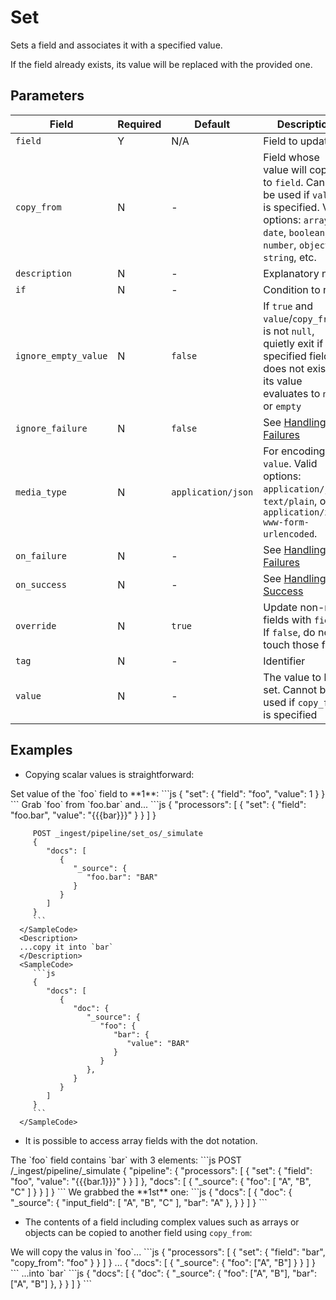 # Set

<Synopsis>
Sets a field and associates it with a specified value.
</Synopsis>

If the field already exists, its value will be replaced with the provided one.

## Parameters

|Field|Required|Default|Description|
|---|---|---|---|
|`field`|Y|N/A|Field to update|
|`copy_from`|N|-|Field whose value will copied to `field`. Cannot be used if `value` is specified. Valid options: `array`, `date`, `boolean`, `number`, `object`, `string`, etc.|
|`description`|N|-|Explanatory note|
|`if`|N|-|Condition to run|
|`ignore_empty_value`|N|`false`|If `true` and `value`/`copy_from` is not `null`, quietly exit if specified field does not exist or its value evaluates to `null` or `empty`|
|`ignore_failure`|N|`false`|See [Handling Failures](../handling-failures.mdx)|
|`media_type`|N|`application/json`|For encoding `value`. Valid options: `application/json`, `text/plain`, or `application/x-www-form-urlencoded`.|
|`on_failure`|N|-|See [Handling Failures](../handling-failures.mdx)|
|`on_success`|N|-|See [Handling Success](../handling-success.mdx)|
|`override`|N|`true`|Update non-null fields with `field`. If `false`, do not touch those fields|
|`tag`|N|-|Identifier|
|`value`|N|-|The value to be set. Cannot be used if `copy_from` is specified|

## Examples

* Copying scalar values is straightforward:

<Example>
      <Description>
         Set value of the `foo` field to **1**:
      </Description>
      <SampleCode>
         ```js
         {
            "set": {
               "field": "foo",
               "value": 1
            }
         }
         ```
      </SampleCode>
</Example>

<Example>
      <Description>
         Grab `foo` from `foo.bar` and...
      </Description>
      <SampleCode>
         ```js
         {
            "processors": [
               {
                  "set": {
                     "field": "foo.bar",
                     "value": "{{{bar}}}"
                  }
               }
            ]
         }

         POST _ingest/pipeline/set_os/_simulate
         {
            "docs": [
               {
                  "_source": {
                     "foo.bar": "BAR"
                  }
               }
            ]
         }
         ```
      </SampleCode>
      <Description>
      ...copy it into `bar`
      </Description>
      <SampleCode>
         ```js
         {
            "docs": [
               {
                  "doc": {
                     "_source": {
                        "foo": {
                           "bar": {
                              "value": "BAR"
                           }
                        }
                     },
                  }
               }
            ]
         }
         ```
      </SampleCode>
</Example>

* It is possible to access array fields with the dot notation.

<Example>
   <Description>
      The `foo` field contains `bar` with 3 elements:
   </Description>
   <SampleCode>
      ```js
      POST /_ingest/pipeline/_simulate
      {
         "pipeline": {
            "processors": [
               {
                  "set": {
                     "field": "foo",
                     "value": "{{{bar.1}}}"
                  }
               }
            ]
         },
         "docs": [
            {
               "_source": {
                  "foo": [
                     "A",
                     "B",
                     "C"
                  ]
               }
            }
         ]
      }
      ```
   </SampleCode>
   <Description>
      We grabbed the **1st** one:
   </Description>
   <SampleCode>
      ```js
      {
         "docs": [
            {
               "doc": {
                  "_source": {
                     "input_field": [
                        "A",
                        "B",
                        "C"
                     ],
                     "bar": "A"
                  },
               }
            }
         ]
      }
      ```
   </SampleCode>
</Example>

* The contents of a field including complex values such as arrays or objects can be copied to another field using `copy_from`:

<Example>
   <Description>
      We will copy the valus in `foo`...
   </Description>
   <SampleCode>
      ```js
      {
         "processors": [
            {
               "set": {
                  "field": "bar",
                  "copy_from": "foo"
               }
            }
         ]
      }
      ...
      {
         "docs": [
            {
               "_source": {
                  "foo": ["A", "B"]
               }
            }
         ]
      }
      ```
   </SampleCode>
   <Description>
      ...into `bar`
   </Description>
   <SampleCode>
      ```js
      {
         "docs": [
            {
               "doc": {
                  "_source": {
                     "foo": ["A", "B"],
                     "bar": ["A", "B"]
                  },
               }
            }
         ]
      }
      ```
   </SampleCode>
</Example>

